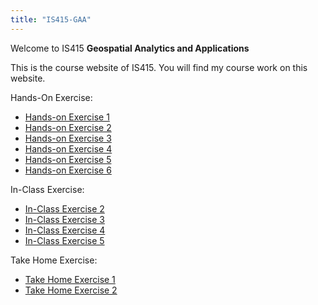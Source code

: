```yaml
---
title: "IS415-GAA"
---
```


Welcome to IS415 **Geospatial Analytics and Applications**

This is the course website of IS415. You will find my course work on this website.

Hands-On Exercise:

-   [Hands-on Exercise 1](https://is415-gaa-emilyaurelia.netlify.app/hands-on_ex/hands-on_ex01/hands-on_ex01)
-   [Hands-on Exercise 2](https://is415-gaa-emilyaurelia.netlify.app/hands-on_ex/hands-on_ex02/hands-on_ex02)
-   [Hands-on Exercise 3](https://is415-gaa-emilyaurelia.netlify.app/hands-on_ex/hands-on_ex03/hands-on_ex03)
-   [Hands-on Exercise 4](https://is415-gaa-emilyaurelia.netlify.app/hands-on_ex/hands-on_ex04/hands-on_ex04)
-   [Hands-on Exercise 5](https://is415-gaa-emilyaurelia.netlify.app/hands-on_ex/hands-on_ex05/hands-on_ex05)
-   [Hands-on Exercise 6](https://is415-gaa-emilyaurelia.netlify.app/hands-on_ex/hands-on_ex06/hands-on_ex06)

In-Class Exercise:

-   [In-Class Exercise 2](https://is415-gaa-emilyaurelia.netlify.app/in-class_ex/in-class_ex02/in-class_ex02)
-   [In-Class Exercise 3](https://is415-gaa-emilyaurelia.netlify.app/in-class_ex/in-class_ex03/in-class_ex03)
-   [In-Class Exercise 4](https://is415-gaa-emilyaurelia.netlify.app/in-class_ex/in-class_ex04/in-class_ex04)
-   [In-Class Exercise 5](https://is415-gaa-emilyaurelia.netlify.app/in-class_ex/in-class_ex05/in-class_ex05)

Take Home Exercise:

-   [Take Home Exercise 1](https://is415-gaa-emilyaurelia.netlify.app/take-home_ex/take-home_ex01/take-home_ex01)
-   [Take Home Exercise 2](https://is415-gaa-emilyaurelia.netlify.app/take-home_ex/take-home_ex02/take-home_ex02)
